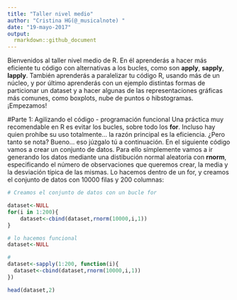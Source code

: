 ```yaml
---
title: "Taller nivel medio"
author: "Cristina HG(@_musicalnote) "
date: "19-mayo-2017"
output:  
  rmarkdown::github_document
---
```


Bienvenidos al taller nivel medio de R. En él aprenderás a hacer más eficiente tu código con alternativas a los bucles, como son **apply**, **sapply**, **lapply**. También aprenderás a paralelizar tu código R, usando más de un núcleo, y por último aprenderás con un ejemplo distintas formas de particionar un dataset y a hacer algunas de las representaciones gráficas más comunes, como boxplots, nube de puntos o hibstogramas. ¡Empezamos!

#Parte 1: Agilizando el código - programación funcional 
Una práctica muy recomendable en R es evitar los bucles, sobre todo los **for**. Incluso hay quien prohíbe su uso totalmente... la razón principal es la eficiencia. ¿Pero tanto se nota? Bueno... eso júzgalo tú a continuación. En el siguiente código vamos a crear un conjunto de datos. Para ello símplemente vamos a ir generando los datos mediante una distibución normal aleatoria con **rnorm**, especificando el número de observaciones que queremos crear, la media y la desviación típica de las mismas. Lo hacemos dentro de un for, y creamos el conjunto de datos con 10000 filas y 200 columnas:

```r
# Creamos el conjunto de datos con un bucle for

dataset<-NULL
for(i in 1:200){
    dataset<-cbind(dataset,rnorm(10000,i,1))
}
```



```r
# lo hacemos funcional
dataset<-NULL

# 
dataset<-sapply(1:200, function(i){
  dataset<-cbind(dataset,rnorm(10000,i,1))
})

head(dataset,2)
```

